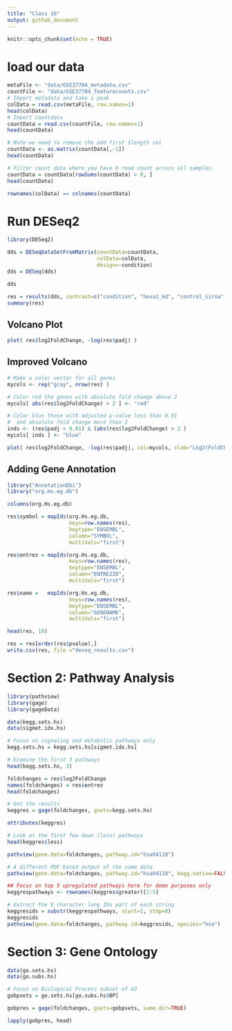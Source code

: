 ```yaml
---
title: "Class 16"
output: github_document
---
```


```r
knitr::opts_chunk$set(echo = TRUE)
```

# load our data
```r
metaFile <- "data/GSE37704_metadata.csv"
countFile <- "data/GSE37704_featurecounts.csv"
# Import metadata and take a peak
colData = read.csv(metaFile, row.names=1)
head(colData)
# Import countdata
countData = read.csv(countFile, row.names=1)
head(countData)
```

```r
# Note we need to remove the odd first $length col
countData <- as.matrix(countData[,-1])
head(countData)
```

```r
# Filter count data where you have 0 read count across all samples.
countData = countData[rowSums(countData) > 0, ]
head(countData)
```
```r
rownames(colData) == colnames(countData)
```

# Run DESeq2
```r
library(DESeq2)
```

```r
dds = DESeqDataSetFromMatrix(countData=countData,
                             colData=colData,
                             design=~condition)
dds = DESeq(dds)

dds
```

```r
res = results(dds, contrast=c("condition", "hoxa1_kd", "control_sirna"))
summary(res)
```

## Volcano Plot
```r
plot( res$log2FoldChange, -log(res$padj) )

```

## Improved Volcano
```r
# Make a color vector for all genes
mycols <- rep("gray", nrow(res) )

# Color red the genes with absolute fold change above 2
mycols[ abs(res$log2FoldChange) > 2 ] <- "red"

# Color blue those with adjusted p-value less than 0.01
#  and absolute fold change more than 2
inds <- (res$padj < 0.01) & (abs(res$log2FoldChange) > 2 )
mycols[ inds ] <- "blue"

plot( res$log2FoldChange, -log(res$padj), col=mycols, xlab="Log2(FoldChange)", ylab="-Log(P-value)" )
```

## Adding Gene Annotation
```r
library("AnnotationDbi")
library("org.Hs.eg.db")

columns(org.Hs.eg.db)

res$symbol = mapIds(org.Hs.eg.db,
                    keys=row.names(res), 
                    keytype="ENSEMBL",
                    column="SYMBOL",
                    multiVals="first")

res$entrez = mapIds(org.Hs.eg.db,
                    keys=row.names(res),
                    keytype="ENSEMBL",
                    column="ENTREZID",
                    multiVals="first")

res$name =   mapIds(org.Hs.eg.db,
                    keys=row.names(res),
                    keytype="ENSEMBL",
                    column="GENENAME",
                    multiVals="first")

head(res, 10)
```

```r
res = res[order(res$pvalue),]
write.csv(res, file ="deseq_results.csv")
```







# Section 2: Pathway Analysis
```r
library(pathview)
library(gage)
library(gageData)

data(kegg.sets.hs)
data(sigmet.idx.hs)

# Focus on signaling and metabolic pathways only
kegg.sets.hs = kegg.sets.hs[sigmet.idx.hs]

# Examine the first 3 pathways
head(kegg.sets.hs, 3)
```

```r
foldchanges = res$log2FoldChange
names(foldchanges) = res$entrez
head(foldchanges)
```

```r
# Get the results
keggres = gage(foldchanges, gsets=kegg.sets.hs)
```

```r
attributes(keggres)
```

```r
# Look at the first few down (less) pathways
head(keggres$less)
```

```r
pathview(gene.data=foldchanges, pathway.id="hsa04110")
```

```r
# A different PDF based output of the same data
pathview(gene.data=foldchanges, pathway.id="hsa04110", kegg.native=FALSE)
```


```r
## Focus on top 5 upregulated pathways here for demo purposes only
keggrespathways <- rownames(keggres$greater)[1:5]

# Extract the 8 character long IDs part of each string
keggresids = substr(keggrespathways, start=1, stop=8)
keggresids
pathview(gene.data=foldchanges, pathway.id=keggresids, species="hsa")

```



# Section 3: Gene Ontology
```r
data(go.sets.hs)
data(go.subs.hs)

# Focus on Biological Process subset of GO
gobpsets = go.sets.hs[go.subs.hs$BP]

gobpres = gage(foldchanges, gsets=gobpsets, same.dir=TRUE)

lapply(gobpres, head)
```

